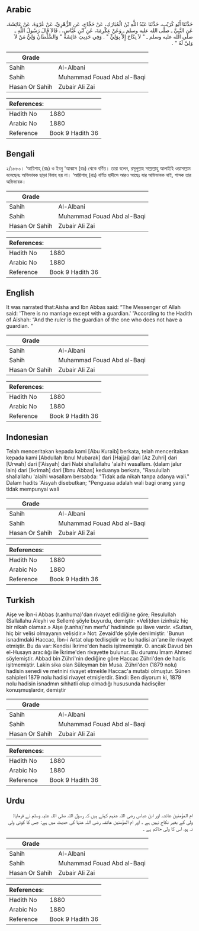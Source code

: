 ## Arabic


<div dir="rtl" lang="ar" style={{fontSize:'larger',backgroundColor:'#f8f9fa',padding:20}}>
حَدَّثَنَا أَبُو كُرَيْبٍ، حَدَّثَنَا عَبْدُ اللَّهِ بْنُ الْمُبَارَكِ، عَنْ حَجَّاجٍ، عَنِ الزُّهْرِيِّ، عَنْ عُرْوَةَ، عَنْ عَائِشَةَ، عَنِ النَّبِيِّ ـ صلى الله عليه وسلم ـ وَعَنْ عِكْرِمَةَ، عَنِ ابْنِ عَبَّاسٍ، ‏.‏ قَالاَ قَالَ رَسُولُ اللَّهِ ـ صلى الله عليه وسلم ـ ‏"‏ لاَ نِكَاحَ إِلاَّ بِوَلِيٍّ ‏"‏ ‏.‏ وَفِي حَدِيثِ عَائِشَةَ ‏"‏ وَالسُّلْطَانُ وَلِيُّ مَنْ لاَ وَلِيَّ لَهُ ‏"‏ ‏.‏
</div>
<div style={{backgroundColor:'#f8f9fa',padding:20, marginBottom: 10}}><table> <thead> <tr> <th>Grade</th> <th></th> </tr> </thead> <tbody> <tr><td>Sahih</td><td>Al-Albani</td></tr><tr><td>Sahih</td><td>Muhammad Fouad Abd al-Baqi</td></tr><tr><td>Hasan Or Sahih</td><td>Zubair Ali Zai</td></tr></tbody></table><table> <thead> <tr> <th>References:</th> <th></th> </tr> </thead> <tbody><tr><td>Hadith No</td><td>1880</td></tr><tr><td>Arabic No</td><td>1880</td></tr><tr><td>Reference</td><td>Book 9 Hadith 36</td></tr></tbody></table></div>

## Bengali


<div dir="ltr" lang="bn" style={{fontSize:'larger',backgroundColor:'#f8f9fa',padding:20}}>
২/১৮৮০। ‘আয়িশাহ্ (রাঃ) ও ইবনু ‘আব্বাস (রাঃ) থেকে বর্ণিত। তারা বলেন, রসূলুল্লাহ সাল্লাল্লাহু আলাইহি ওয়াসাল্লাম বলেছেনঃ অভিভাবক ছাড়া বিবাহ হয় না। ‘আয়িশাহ্ (রাঃ) বর্ণিত হাদীসে আরও আছেঃ যার অভিভাবক নাই, শাসক তার অভিভাবক।
</div>
<div style={{backgroundColor:'#f8f9fa',padding:20, marginBottom: 10}}><table> <thead> <tr> <th>Grade</th> <th></th> </tr> </thead> <tbody> <tr><td>Sahih</td><td>Al-Albani</td></tr><tr><td>Sahih</td><td>Muhammad Fouad Abd al-Baqi</td></tr><tr><td>Hasan Or Sahih</td><td>Zubair Ali Zai</td></tr></tbody></table><table> <thead> <tr> <th>References:</th> <th></th> </tr> </thead> <tbody><tr><td>Hadith No</td><td>1880</td></tr><tr><td>Arabic No</td><td>1880</td></tr><tr><td>Reference</td><td>Book 9 Hadith 36</td></tr></tbody></table></div>

## English


<div dir="ltr" lang="en" style={{fontSize:'larger',backgroundColor:'#f8f9fa',padding:20}}>
It was narrated that:Aisha and Ibn Abbas said: “The Messenger of Allah said: 'There is no marriage except with a guardian.' ”According to the Hadith of Aishah: “And the ruler is the guardian of the one who does not have a guardian. ”
</div>
<div style={{backgroundColor:'#f8f9fa',padding:20, marginBottom: 10}}><table> <thead> <tr> <th>Grade</th> <th></th> </tr> </thead> <tbody> <tr><td>Sahih</td><td>Al-Albani</td></tr><tr><td>Sahih</td><td>Muhammad Fouad Abd al-Baqi</td></tr><tr><td>Hasan Or Sahih</td><td>Zubair Ali Zai</td></tr></tbody></table><table> <thead> <tr> <th>References:</th> <th></th> </tr> </thead> <tbody><tr><td>Hadith No</td><td>1880</td></tr><tr><td>Arabic No</td><td>1880</td></tr><tr><td>Reference</td><td>Book 9 Hadith 36</td></tr></tbody></table></div>

## Indonesian


<div dir="ltr" lang="id" style={{fontSize:'larger',backgroundColor:'#f8f9fa',padding:20}}>
Telah menceritakan kepada kami [Abu Kuraib] berkata, telah menceritakan kepada kami [Abdullah Ibnul Mubarak] dari [Hajjaj] dari [Az Zuhri] dari [Urwah] dari ['Aisyah] dari Nabi shallallahu 'alaihi wasallam. (dalam jalur lain) dari [Ikrimah] dari [Ibnu Abbas] keduanya berkata, "Rasulullah shallallahu 'alaihi wasallam bersabda: "Tidak ada nikah tanpa adanya wali." Dalam hadits 'Aisyah disebutkan; "Penguasa adalah wali bagi orang yang tidak mempunyai wali
</div>
<div style={{backgroundColor:'#f8f9fa',padding:20, marginBottom: 10}}><table> <thead> <tr> <th>Grade</th> <th></th> </tr> </thead> <tbody> <tr><td>Sahih</td><td>Al-Albani</td></tr><tr><td>Sahih</td><td>Muhammad Fouad Abd al-Baqi</td></tr><tr><td>Hasan Or Sahih</td><td>Zubair Ali Zai</td></tr></tbody></table><table> <thead> <tr> <th>References:</th> <th></th> </tr> </thead> <tbody><tr><td>Hadith No</td><td>1880</td></tr><tr><td>Arabic No</td><td>1880</td></tr><tr><td>Reference</td><td>Book 9 Hadith 36</td></tr></tbody></table></div>

## Turkish


<div dir="ltr" lang="tr" style={{fontSize:'larger',backgroundColor:'#f8f9fa',padding:20}}>
Aişe ve İbn-i Abbas (r.anhuma)'dan rivayet edildiğine göre; Resulullah (Sallallahu Aleyhi ve Sellem) şöyle buyurdu, demiştir: «Veli(den izinhsiz hiç bir nikah olamaz.» Aişe (r.anha)'nın merfu' hadisinde şu ilave vardır. «Sultan, hiç bir velisi olmayanın velisidir.» Not: Zevaid'de şöyle denilmiştir: 'Bunun isnadmdaki Haccac, İbn-i Artat olup tedlisçidir ve bu hadisi an'ane ile rivayet etmiştir. Bu da var: Kendisi İkrime'den hadis işitmemiştir. O. ancak Davud bin el-Husayn aracılığı ile İkrime'den rivayette bulunur. Bu durumu İmam Ahmed söylemiştir. Abbad bin Zühri'nin dediğine göre Haccac Zühri'den de hadis işitmemiştir. Lakin sika olan Süleyman bin Musa. Zühri'den (1879 nolu) hadisin senedi ve metnini rivayet etmekle Haccac'a mutabi olmuştur. Sünen sahipleri 1879 nolu hadisi rivayet etmişlerdir. Sindi: Ben diyorum ki, 1879 nolu hadisin isnadmın sıhhatli olup olmadığı hususunda hadisçiler konuşmuşlardır, demiştir
</div>
<div style={{backgroundColor:'#f8f9fa',padding:20, marginBottom: 10}}><table> <thead> <tr> <th>Grade</th> <th></th> </tr> </thead> <tbody> <tr><td>Sahih</td><td>Al-Albani</td></tr><tr><td>Sahih</td><td>Muhammad Fouad Abd al-Baqi</td></tr><tr><td>Hasan Or Sahih</td><td>Zubair Ali Zai</td></tr></tbody></table><table> <thead> <tr> <th>References:</th> <th></th> </tr> </thead> <tbody><tr><td>Hadith No</td><td>1880</td></tr><tr><td>Arabic No</td><td>1880</td></tr><tr><td>Reference</td><td>Book 9 Hadith 36</td></tr></tbody></table></div>

## Urdu


<div dir="rtl" lang="ur" style={{fontSize:'larger',backgroundColor:'#f8f9fa',padding:20}}>
ام المؤمنین عائشہ اور ابن عباس رضی اللہ عنہم کہتے ہیں کہ رسول اللہ صلی اللہ علیہ وسلم نے فرمایا: ولی کے بغیر نکاح نہیں ہے ۔ اور ام المؤمنین عائشہ رضی اللہ عنہا کی حدیث میں ہے: جس کا کوئی ولی نہ ہو، اس کا ولی حاکم ہے ۔
</div>
<div style={{backgroundColor:'#f8f9fa',padding:20, marginBottom: 10}}><table> <thead> <tr> <th>Grade</th> <th></th> </tr> </thead> <tbody> <tr><td>Sahih</td><td>Al-Albani</td></tr><tr><td>Sahih</td><td>Muhammad Fouad Abd al-Baqi</td></tr><tr><td>Hasan Or Sahih</td><td>Zubair Ali Zai</td></tr></tbody></table><table> <thead> <tr> <th>References:</th> <th></th> </tr> </thead> <tbody><tr><td>Hadith No</td><td>1880</td></tr><tr><td>Arabic No</td><td>1880</td></tr><tr><td>Reference</td><td>Book 9 Hadith 36</td></tr></tbody></table></div>